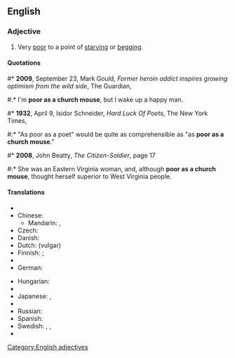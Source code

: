 ==English==

===Adjective===
{{infl|en|adjective|head=(as) [[poor]] as a [[church]] [[mouse]]}}

# {{simile}} Very [[poor]] to a point of [[starving]] or [[begging]].

====Quotations====
#* '''2009''', September 23, Mark Gould, ''Former heroin addict inspires growing optimism from the wild side'', The Guardian, 
#:* I'm '''poor as a church mouse''', but I wake up a happy man.
#* '''1932''', April 9,  Isidor Schneider, ''Hard Luck Of Poets'', The New York Times,
#:* "As poor as a poet" would be quite as comprehensible as "as '''poor as a church mouse'''." 
#* '''2008''', John Beatty, ''The Citizen-Soldier'', page 17
#:* She was an Eastern Virginia woman, and, although '''poor as a church mouse''', thought herself superior to West Virginia people.

====Translations====
{{trans-top|very poor}}
* {{trreq|Arabic}}
* Chinese:
** Mandarin: {{t|cmn|一貧如洗|sc=Hani}}, {{t|cmn|一贫如洗|tr=yīpínrúxǐ|sc=Hani}}
* Czech: {{t-|cs|chudý jako kostelní myš}}
* Danish: {{t|da|fattig som en kirkerotte}}
* Dutch: {{t|nl|geen nagel hebben om zijn gat mee af te krabben}} (vulgar)
* Finnish: {{t+|fi|köyhä}} {{t+|fi|kuin}} {{t+|fi|kirkko|alt=kirkon}} {{t+|fi|rotta}}; {{t-|fi|rutiköyhä}}
* {{trreq|French}}
* German: {{t-|de|arm wie eine Kirchenmaus}}
{{trans-mid}}
* Hungarian: {{t-|hu|szegény, mint a templom egere}}
* {{trreq|Italian}}
* Japanese: {{t|ja|教会のネズミのように貧しい|tr=kyōkai-no nezumi-no yōni mazushii}} {{qualifier|literal translation}},  {{t|ja|非常に貧しい|tr=hijō-ni mazushii}}
* {{trreq|Portuguese}}
* Russian: {{t|ru|бедный как церковная мышь|tr=bédnyj kak cerkóvnaja myš’}}
* Spanish: {{t|es|más pobre que una rata}}
* Swedish: {{t|sv|fattig som en kyrkråtta}}, {{t|sv|fattig som en råtta}}, {{t|sv|fattig som en lus}}
* {{trreq|Vietnamese}}
{{trans-bottom}}

[[Category:English adjectives]]